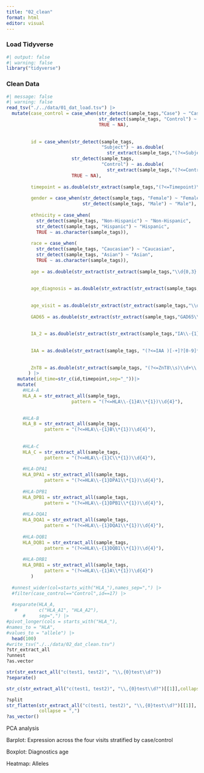 ```yaml
---
title: "02_clean"
format: html
editor: visual
---
```


### Load Tidyverse

```r
#| output: false
#| warning: false
library("tidyverse")
```

### Clean Data

```r
#| message: false
#| warning: false
read_tsv("./../data/01_dat_load.tsv") |>
  mutate(case_control = case_when(str_detect(sample_tags,"Case") ~ "Case",
                                  str_detect(sample_tags, "Control") ~ "Control",
                                  TRUE ~ NA),
         
         
         id = case_when(str_detect(sample_tags, 
                                   "Subject") ~ as.double(
                                     str_extract(sample_tags,"(?<=Subject[^,])\\d+")),
                        str_detect(sample_tags, 
                                   "Control") ~ as.double(
                                     str_extract(sample_tags,"(?<=Control[^,])\\d+")),
                        TRUE ~ NA),
         
         timepoint = as.double(str_extract(sample_tags,"(?<=Timepoint)\\s+\\d+[.\\d+]?")),
         
         gender = case_when(str_detect(sample_tags, "Female") ~ "Female",
                            str_detect(sample_tags, "Male") ~ "Male"),
         
         ethnicity = case_when(
           str_detect(sample_tags, "Non-Hispanic") ~ "Non-Hispanic",
           str_detect(sample_tags, "Hispanic") ~ "Hispanic",
           TRUE ~ as.character(sample_tags)),
          
         race = case_when(
           str_detect(sample_tags, "Caucasian") ~ "Caucasian",
           str_detect(sample_tags, "Asian") ~ "Asian",
           TRUE ~ as.character(sample_tags)),
         
         age = as.double(str_extract(str_extract(sample_tags,"\\d{0,3}.?\\d+\\s+Years\\s{0}"), "\\d{0,3}.?\\d{0,3}")),
         
         
         age_diagnosis = as.double(str_extract(str_extract(sample_tags,"\\d{0,3}.?\\d+\\s+Years\\s{1}at\\sdiagnosis"), "\\d{0,3}.?\\d{0,3}")),
         
         
         age_visit = as.double(str_extract(str_extract(sample_tags,"\\d{0,3}.?\\d+\\s+Years\\s{1}at\\svisit"), "\\d{0,3}.?\\d{0,3}")),
         
         GAD65 = as.double(str_extract(str_extract(sample_tags,"GAD65\\s+\\d+"), "\\s+\\d+")),
         
         
         IA_2 = as.double(str_extract(str_extract(sample_tags,"IA\\-{1}2{1}\\s+\\d+"), "\\s+\\d+")),
         
         
         IAA = as.double(str_extract(sample_tags, "(?<=IAA )[-+]?[0-9]*\\.?[0-9]+")),
         
         
         ZnT8 = as.double(str_extract(sample_tags, "(?<=ZnT8\\s)\\d+\\.\\d+"))
        ) |> 
    mutate(id_time=str_c(id,timepoint,sep="_"))|>
    mutate(
      #HLA-A
      HLA_A = str_extract_all(sample_tags,
                        pattern = "(?<=HLA\\-{1}A\\*{1})\\d{4}"),

      
      #HLA-B
      HLA_B = str_extract_all(sample_tags,
              pattern = "(?<=HLA\\-{1}B\\*{1})\\d{4}"),
      
      
      #HLA-C
      HLA_C = str_extract_all(sample_tags,
              pattern = "(?<=HLA\\-{1}C\\*{1})\\d{4}"),
      
      #HLA-DPA1
      HLA_DPA1 = str_extract_all(sample_tags,
              pattern = "(?<=HLA\\-{1}DPA1\\*{1})\\d{4}"),
      
      #HLA-DPB1
      HLA_DPB1 = str_extract_all(sample_tags,
              pattern = "(?<=HLA\\-{1}DPB1\\*{1})\\d{4}"),
      
      #HLA-DQA1
      HLA_DQA1 = str_extract_all(sample_tags,
              pattern = "(?<=HLA\\-{1}DQA1\\*{1})\\d{4}"),
      
      #HLA-DQB1
      HLA_DQB1 = str_extract_all(sample_tags,
              pattern = "(?<=HLA\\-{1}DQB1\\*{1})\\d{4}"),
      
      #HLA-DRB1
      HLA_DRB1 = str_extract_all(sample_tags,
              pattern = "(?<=HLA\\-{1}A\\*{1})\\d{4}")
         )  
         
  #unnest_wider(col=starts_with("HLA_"),names_sep=",") |>
  #filter(case_control=="Control",id==17) |>
  
  #separate(HLA_A,
   #        c("HLA_A1", "HLA_A2"),
      #     sep=",") |>
#pivot_longer(cols = starts_with("HLA_"),
#names_to = "HLA",
#values_to = "allele") |>
  head(100)
#write_tsv("./../data/02_dat_clean.tsv")
?str_extract_all
?unnest
?as.vector

str(str_extract_all("c(test1, test2)", "\\,{0}test\\d?"))
?separate()

str_c(str_extract_all("c(test1, test2)", "\\,{0}test\\d?")[[1]],collapse=",")

?split
str_flatten(str_extract_all("c(test1, test2)", "\\,{0}test\\d?")[[1]],
            collapse = ",")
?as_vector()
```

PCA analysis

Barplot: Expression across the four visits stratified by case/control

Boxplot: Diagnostics age

Heatmap: Alleles
